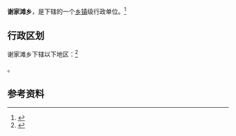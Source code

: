 {{中国乡级行政区|63/21/27/206/000}}

'''谢家滩乡'''，是{{PRC admin/fullname|63/21/27/206/000|3}}下辖的一个[[乡镇|乡镇]]级行政单位。<ref>{{PRC admin/ref sgc|{{PRC admin/parent|63/21/27/206/000}}}}</ref>

== 行政区划 ==

谢家滩乡下辖以下地区：<ref>{{PRC admin/ref sgc|63/21/27/206/000}}</ref>

{{PRC admin/children|63/21/27/206/000}}。

== 参考资料 ==

{{reflist}}

{{行政区划小作品}}
{{PRC admin/navcat|63/21/27/206/000}}